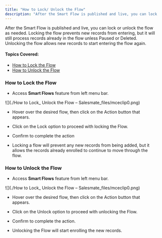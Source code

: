 ```yaml
---
title: "How to Lock/ Unlock the Flow"
description: "After the Smart Flow is published and live, you can lock or unlock the flow as needed. Locking the flow prevents new records from entering, but it wil..."
---
```


After the Smart Flow is published and live, you can lock or unlock the flow as needed. Locking the flow prevents new records from entering, but it will still process records already in the flow unless Paused or Deleted. Unlocking the flow allows new records to start entering the flow again.
#### **Topics Covered:**   
* [How to Lock the Flow](https://support.salesmate.io/hc/en-us/articles/36760132040473-How-to-Lock-Unlock-the-Flow#h_01J7GAS71F1PDFAQTQMCR2TPTQ)
* [How to Unlock the Flow](https://support.salesmate.io/hc/en-us/articles/36760132040473-How-to-Lock-Unlock-the-Flow#h_01J7GEZCNQW8A7M7MK48WT8ZG1)


### How to Lock the Flow


*   Access **Smart Flows** feature from left menu bar.

![](./How to Lock_ Unlock the Flow – Salesmate_files/mceclip0.png)


*   Hover over the desired flow, then click on the Action button that appears.

*   Click on the Lock option to proceed with locking the Flow.


*   Confirm to complete the action

*   Locking a flow will prevent any new records from being added, but it allows the records already enrolled to continue to move through the flow.


### How to Unlock the Flow


*   Access **Smart Flows** feature from left menu bar.

![](./How to Lock_ Unlock the Flow – Salesmate_files/mceclip0.png)


*   Hover over the desired flow, then click on the Action button that appears.

*   Click on the Unlock option to proceed with unlocking the Flow.


*   Confirm to complete the action.

*   Unlocking the Flow will start enrolling the new records.
